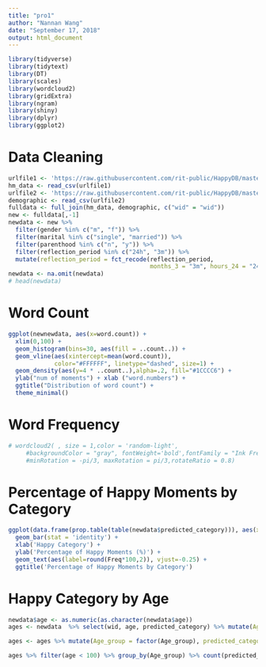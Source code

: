 ```yaml
---
title: "pro1"
author: "Nannan Wang"
date: "September 17, 2018"
output: html_document
---
```

```r
library(tidyverse)
library(tidytext)
library(DT)
library(scales)
library(wordcloud2)
library(gridExtra)
library(ngram)
library(shiny)
library(dplyr)
library(ggplot2)
```
# Data Cleaning
```r
urlfile1 <- 'https://raw.githubusercontent.com/rit-public/HappyDB/master/happydb/data/cleaned_hm.csv'
hm_data <- read_csv(urlfile1)
urlfile2 <- 'https://raw.githubusercontent.com/rit-public/HappyDB/master/happydb/data/demographic.csv'
demographic <- read_csv(urlfile2)
fulldata <- full_join(hm_data, demographic, c("wid" = "wid"))
new <- fulldata[,-1]
newdata <- new %>%
  filter(gender %in% c("m", "f")) %>%
  filter(marital %in% c("single", "married")) %>%
  filter(parenthood %in% c("n", "y")) %>%
  filter(reflection_period %in% c("24h", "3m")) %>%
  mutate(reflection_period = fct_recode(reflection_period, 
                                        months_3 = "3m", hours_24 = "24h"))
newdata <- na.omit(newdata)
# head(newdata)
```

# Word Count
```r
ggplot(newnewdata, aes(x=word.count)) +
  xlim(0,100) +
  geom_histogram(bins=30, aes(fill = ..count..)) + 
  geom_vline(aes(xintercept=mean(word.count)),
             color="#FFFFFF", linetype="dashed", size=1) +
  geom_density(aes(y=4 * ..count..),alpha=.2, fill="#1CCCC6") +
  ylab("num of moments") + xlab ("word.numbers") +
  ggtitle("Distribution of word count") +
  theme_minimal()
```

# Word Frequency
```r
# wordcloud2( , size = 1,color = 'random-light',
     #backgroundColor = "gray", fontWeight='bold',fontFamily = "Ink Free",
     #minRotation = -pi/3, maxRotation = pi/3,rotateRatio = 0.8)
```

# Percentage of Happy Moments by Category
```r
ggplot(data.frame(prop.table(table(newdata$predicted_category))), aes(x=Var1, y = Freq*100, fill = Var1)) + 
  geom_bar(stat = 'identity') + 
  xlab('Happy Category') + 
  ylab('Percentage of Happy Moments (%)') + 
  geom_text(aes(label=round(Freq*100,2)), vjust=-0.25) + 
  ggtitle('Percentage of Happy Moments by Category')
```

# Happy Category by Age
```r
newdata$age <- as.numeric(as.character(newdata$age))
ages <- newdata  %>% select(wid, age, predicted_category) %>% mutate(Age_group = ifelse(age < 18, '0-18',ifelse(age < 30, '18-29', ifelse(age < 40, '30-39', ifelse(age < 50, '40-49', ifelse(age < 60, '50-59', ifelse(age < 70, '60-69', ifelse(age < 80, '70-79', ifelse(age < 90, '80-89', '90-99')))))))))

ages <- ages %>% mutate(Age_group = factor(Age_group), predicted_category = factor(predicted_category, levels = rev(c( 'achievement', 'affection', 'bonding',  'enjoy_the_moment','exercise', 'leisure', 'nature'))))

ages %>% filter(age < 100) %>% group_by(Age_group) %>% count(predicted_category) %>% ggplot(aes(predicted_category, n, fill = Age_group)) + geom_bar(stat='identity', show.legend = FALSE) + facet_wrap(~Age_group, scales = 'free') + xlab('Happy Category') + ylab('Number of Happy Moments') + geom_text(aes(label = n), hjust = .73) + coord_flip()
```












